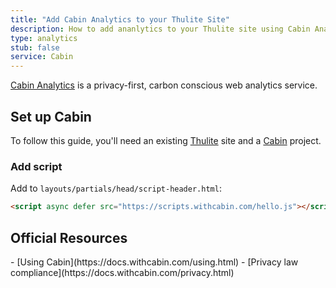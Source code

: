 ```yaml
---
title: "Add Cabin Analytics to your Thulite Site"
description: How to add ananlytics to your Thulite site using Cabin Analytics.
type: analytics
stub: false
service: Cabin
---
```


[Cabin Analytics](https://withcabin.com/) is a privacy-first, carbon conscious web analytics service.

## Set up Cabin

To follow this guide, you'll need an existing [Thulite](https://thulite.io/) site and a [Cabin](https://withcabin.com/settings/domains) project.

### Add script

Add to `layouts/partials/head/script-header.html`:

```html
<script async defer src="https://scripts.withcabin.com/hello.js"></script>
```

## Official Resources

<List emoji="books">
- [Using Cabin](https://docs.withcabin.com/using.html)
- [Privacy law compliance](https://docs.withcabin.com/privacy.html)
</List>
